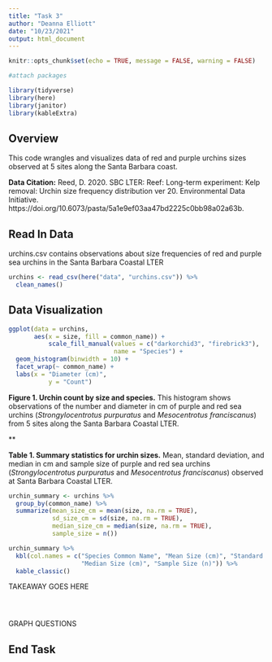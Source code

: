```yaml
---
title: "Task 3"
author: "Deanna Elliott"
date: "10/23/2021"
output: html_document
---
```


```r
knitr::opts_chunk$set(echo = TRUE, message = FALSE, warning = FALSE)

#attach packages

library(tidyverse)
library(here)
library(janitor)
library(kableExtra)
```

## Overview ##

This code wrangles and visualizes data of red and purple urchins sizes observed at 5 sites along the Santa Barbara coast.

**Data Citation:** Reed, D. 2020. SBC LTER: Reef: Long-term experiment: Kelp removal: Urchin size frequency distribution ver 20. Environmental Data Initiative. https://doi.org/10.6073/pasta/5a1e9ef03aa47bd2225c0bb98a02a63b. 

## Read In Data ##

urchins.csv contains observations about size frequencies of red and purple sea urchins in the Santa Barbara Coastal LTER

```r

urchins <- read_csv(here("data", "urchins.csv")) %>% 
  clean_names()
```

## Data Visualization ##

```r

ggplot(data = urchins,
       aes(x = size, fill = common_name)) +
           scale_fill_manual(values = c("darkorchid3", "firebrick3"),
                             name = "Species") +
  geom_histogram(binwidth = 10) +
  facet_wrap(~ common_name) +
  labs(x = "Diameter (cm)",
           y = "Count")
```

**Figure 1. Urchin count by size and species.** This histogram shows observations of the number and diameter in cm of purple and red sea urchins (*Strongylocentrotus purpuratus* and *Mesocentrotus franciscanus*) from 5 sites along the Santa Barbara Coastal LTER.

**

**Table 1. Summary statistics for urchin sizes.** Mean, standard deviation, and median in cm and sample size of purple and red sea  urchins (*Strongylocentrotus purpuratus* and *Mesocentrotus franciscanus*) observed at Santa Barbara Coastal LTER.

```r

urchin_summary <- urchins %>% 
  group_by(common_name) %>% 
  summarize(mean_size_cm = mean(size, na.rm = TRUE), 
            sd_size_cm = sd(size, na.rm = TRUE),
            median_size_cm = median(size, na.rm = TRUE),
            sample_size = n())

urchin_summary %>% 
  kbl(col.names = c("Species Common Name", "Mean Size (cm)", "Standard Deviation (cm)",
                    "Median Size (cm)", "Sample Size (n)")) %>% 
  kable_classic()
```

TAKEAWAY GOES HERE

```r

```

```r

```

```r

```

GRAPH QUESTIONS

## End Task ##